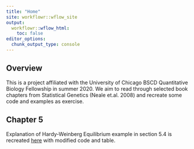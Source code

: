 ```yaml
---
title: "Home"
site: workflowr::wflow_site
output:
  workflowr::wflow_html:
    toc: false
editor_options:
  chunk_output_type: console
---
```



## Overview
This is a project affiliated with the University of Chicago BSCD Quantitative Biology Fellowship in summer 2020. We aim to read through selected book chapters from Statistical Genetics (Neale et.al. 2008) and recreate some code and examples as exercise. 

## Chapter 5
Explanation of Hardy-Weinberg Equilibrium example in section 5.4 is recreated [here](statistical_power.html) with modified code and table. 
